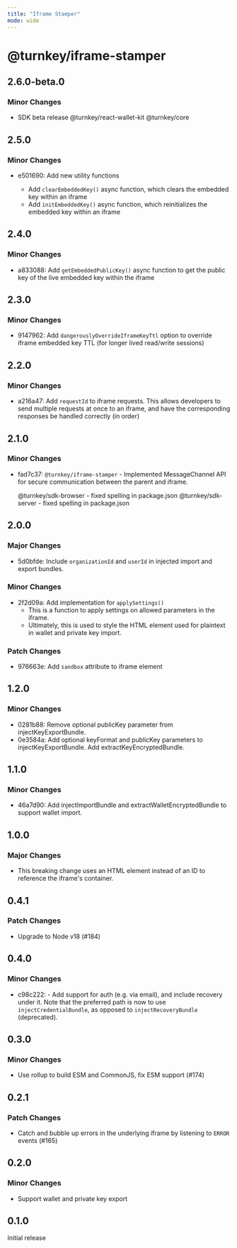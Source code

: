 ```yaml
---
title: "Iframe Stamper"
mode: wide
---
```


# @turnkey/iframe-stamper

## 2.6.0-beta.0

### Minor Changes

- SDK beta release @turnkey/react-wallet-kit @turnkey/core

## 2.5.0

### Minor Changes

- e501690: Add new utility functions

  - Add `clearEmbeddedKey()` async function, which clears the embedded key within an iframe
  - Add `initEmbeddedKey()` async function, which reinitializes the embedded key within an iframe

## 2.4.0

### Minor Changes

- a833088: Add `getEmbeddedPublicKey()` async function to get the public key of the live embedded key within the iframe

## 2.3.0

### Minor Changes

- 9147962: Add `dangerouslyOverrideIframeKeyTtl` option to override iframe embedded key TTL (for longer lived read/write sessions)

## 2.2.0

### Minor Changes

- a216a47: Add `requestId` to iframe requests. This allows developers to send multiple requests at once to an iframe, and have the corresponding responses be handled correctly (in order)

## 2.1.0

### Minor Changes

- fad7c37: `@turnkey/iframe-stamper` - Implemented MessageChannel API for secure communication between the parent and iframe.

  @turnkey/sdk-browser - fixed spelling in package.json
  @turnkey/sdk-server - fixed spelling in package.json

## 2.0.0

### Major Changes

- 5d0bfde: Include `organizationId` and `userId` in injected import and export bundles.

### Minor Changes

- 2f2d09a: Add implementation for `applySettings()`
  - This is a function to apply settings on allowed parameters in the iframe.
  - Ultimately, this is used to style the HTML element used for plaintext in wallet and private key import.

### Patch Changes

- 976663e: Add `sandbox` attribute to iframe element

## 1.2.0

### Minor Changes

- 0281b88: Remove optional publicKey parameter from injectKeyExportBundle.
- 0e3584a: Add optional keyFormat and publicKey parameters to injectKeyExportBundle. Add extractKeyEncryptedBundle.

## 1.1.0

### Minor Changes

- 46a7d90: Add injectImportBundle and extractWalletEncryptedBundle to support wallet import.

## 1.0.0

### Major Changes

- This breaking change uses an HTML element instead of an ID to reference the iframe's container.

## 0.4.1

### Patch Changes

- Upgrade to Node v18 (#184)

## 0.4.0

### Minor Changes

- c98c222: - Add support for auth (e.g. via email), and include recovery under it. Note that the preferred path is now to use `injectCredentialBundle`, as opposed to `injectRecoveryBundle` (deprecated).

## 0.3.0

### Minor Changes

- Use rollup to build ESM and CommonJS, fix ESM support (#174)

## 0.2.1

### Patch Changes

- Catch and bubble up errors in the underlying iframe by listening to `ERROR` events (#165)

## 0.2.0

### Minor Changes

- Support wallet and private key export

## 0.1.0

Initial release